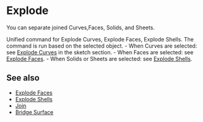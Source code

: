 
# Explode

<Reference shortcut="Alt + J" command="Explode" button="" />

You can separate joined Curves,Faces, Solids, and Sheets.

Unified command for Explode Curves, Explode Faces, Explode Shells. The command is run based on the selected object.
    - When Curves are selected: see [Explode Curves](../sketch/explode-curve) in the sketch section.
    - When Faces are selected: see [Explode Faces](./explode-faces).
    - When Solids or Sheets are selected: see [Explode Shells](./explode-shells).

## See also
- [Explode Faces](./explode-faces)
- [Explode Shells](./explode-shells)
- [Join](./join)
- [Bridge Surface](./bridge-surface)



